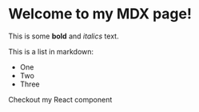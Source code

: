 # Welcome to my MDX page!

This is some **bold** and _italics_ text.

This is a list in markdown:

- One
- Two
- Three

Checkout my React component

